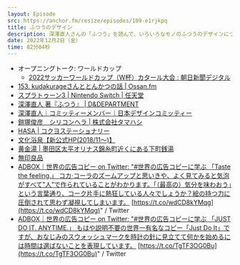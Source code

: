 ```yaml
---
layout: Episode
src: https://anchor.fm/resize/episodes/109-e1rjkpq
title: ふつうのデザイン
description: 深澤直人さんの「ふつう」を読んで、いろいろなモノのふつうのデザインについて考えてみました。
date: 2022年12月2日（金）
time: 82分04秒
---
```


- オープニングトーク: ワールドカップ
    - [2022サッカーワールドカップ（W杯）カタール大会 : 朝日新聞デジタル](https://www.asahi.com/worldcup/)
- [153. kudakurageさんととんかつの話 | Ossan.fm](https://ossan.fm/episode/153)
- [スプラトゥーン3 | Nintendo Switch | 任天堂](https://www.nintendo.co.jp/switch/av5ja/index.html)
- [深澤直人 著『ふつう』 | D&DEPARTMENT](https://www.d-department.com/item/2018000100098.html)
- [深澤直人｜コミッティーメンバー｜日本デザインコミッティー](https://designcommittee.jp/member/fukasawa_naoto.html)
- [鎧塚俊彦　シリコンヘラ | 株式会社タマハシ](https://www.smile-king.co.jp/product/%e9%8e%a7%e5%a1%9a%e4%bf%8a%e5%bd%a6%e3%80%80%e3%82%b7%e3%83%aa%e3%82%b3%e3%83%b3%e3%83%98%e3%83%a9/)
- [HASA | コクヨステーショナリー](https://www.kokuyo-st.co.jp/stationery/hasa/)
- [文化浴泉【新公式HP(2018/11～)】](https://www.bunkayokusen1010.com/)
- [黄金湯 | 墨田区太平オリナス錦糸町近くにある下町銭湯](https://koganeyu.com/)
- [無印良品](https://www.muji.com/jp/ja/store)
- [ADBOX｜世界の広告コピー on Twitter: "#世界の広告コピーに学ぶ 「Taste the feeling.」 コカ·コーラのズームアップと思いきや、よく見てみると気泡がすべて”人”で作られていることがわかります。「（最高の）気分を味わおう」という言葉通り、コーク片手に熱狂している人々でしょうか？絵の持つ力に圧倒されて思わず凝視してしまいます。](https://twitter.com/adbox2020/status/1555508917995814913) [https://t.co/wdCD8kYMqg](https://t.co/wdCD8kYMqg)" / Twitter
- [ADBOX｜世界の広告コピー on Twitter: "#世界の広告コピーに学ぶ 「JUST DO IT. ANYTIME.」 もはや説明不要の世界一有名なコピー「Just Do It」ですが、おなじみのスウォッシュマークを時計の針に見立てて何かを始めるには時間は選ばないことを表現しています。](https://twitter.com/adbox2020/status/1554784141459296257) [https://t.co/TgTF3OG0Bu](https://t.co/TgTF3OG0Bu)" / Twitter